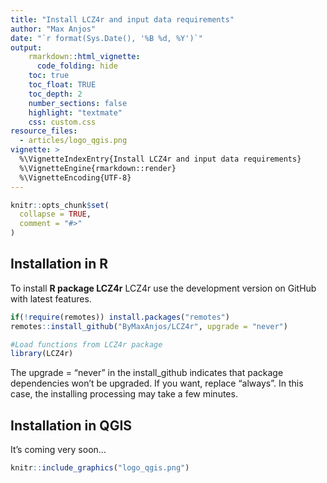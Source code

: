 ```yaml
---
title: "Install LCZ4r and input data requirements"
author: "Max Anjos"
date: "`r format(Sys.Date(), '%B %d, %Y')`"
output:
    rmarkdown::html_vignette:
      code_folding: hide
    toc: true
    toc_float: TRUE
    toc_depth: 2
    number_sections: false
    highlight: "textmate"
    css: custom.css
resource_files:
  - articles/logo_qgis.png
vignette: >
  %\VignetteIndexEntry{Install LCZ4r and input data requirements}
  %\VignetteEngine{rmarkdown::render}
  %\VignetteEncoding{UTF-8}
---
```


```r
knitr::opts_chunk$set(
  collapse = TRUE,
  comment = "#>"
)
```

## Installation in R

To install **R package LCZ4r** LCZ4r use the development version on GitHub with latest features. 

```r
if(!require(remotes)) install.packages("remotes")
remotes::install_github("ByMaxAnjos/LCZ4r", upgrade = "never")
```


```r
#Load functions from LCZ4r package
library(LCZ4r)
```

The upgrade = "never" in the install_github indicates that package dependencies won't be upgraded. If you want, replace "always". In this case, the installing processing may take a few minutes. 


## Installation in QGIS

It's coming very soon...

```r
knitr::include_graphics("logo_qgis.png")
```








